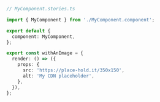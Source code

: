 ```ts
// MyComponent.stories.ts

import { MyComponent } from './MyComponent.component';

export default {
  component: MyComponent,
};

export const withAnImage = {
  render: () => ({
    props: {
      src: 'https://place-hold.it/350x150',
      alt: 'My CDN placeholder',
    },
  }),
};
```
